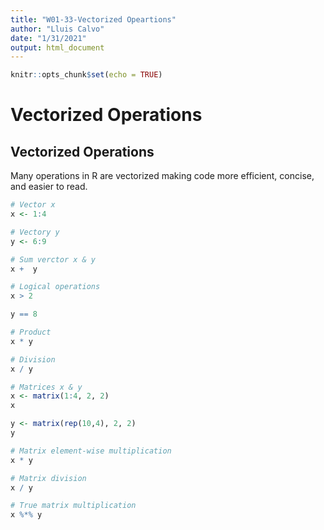 ```yaml
---
title: "W01-33-Vectorized Opeartions"
author: "Lluis Calvo"
date: "1/31/2021"
output: html_document
---
```


```r
knitr::opts_chunk$set(echo = TRUE)
```

# Vectorized Operations

## Vectorized Operations

Many operations in R are vectorized making code more efficient, concise, and easier to read.

```r

# Vector x
x <- 1:4

# Vectory y
y <- 6:9

# Sum verctor x & y
x +  y

# Logical operations
x > 2

y == 8

# Product
x * y

# Division
x / y

```

```r

# Matrices x & y
x <- matrix(1:4, 2, 2)
x

y <- matrix(rep(10,4), 2, 2)
y

# Matrix element-wise multiplication
x * y

# Matrix division
x / y

# True matrix multiplication
x %*% y

```

